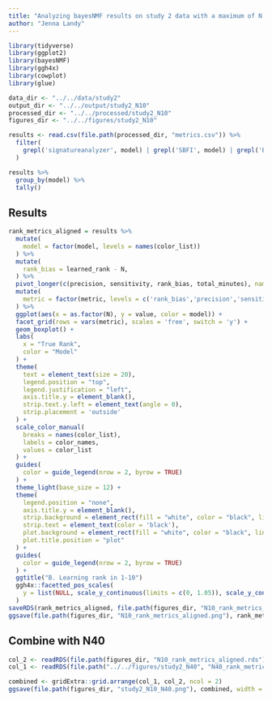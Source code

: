 ```yaml
---
title: "Analyzing bayesNMF results on study 2 data with a maximum of N = 10 signatures"
author: "Jenna Landy"
---
```


```r
library(tidyverse)
library(ggplot2)
library(bayesNMF)
library(ggh4x)
library(cowplot)
library(glue)

data_dir <- "../../data/study2"
output_dir <- "../../output/study2_N10"
processed_dir <- "../../processed/study2_N10"
figures_dir <- "../../figures/study2_N10"
```

```r
results <- read.csv(file.path(processed_dir, "metrics.csv")) %>%
  filter(
    grepl('signatureanalyzer', model) | grepl('SBFI', model) | grepl('BIC', model)
  )

results %>%
  group_by(model) %>%
  tally()
```

## Results 

```r
rank_metrics_aligned = results %>%
  mutate(
    model = factor(model, levels = names(color_list))
  ) %>%
  mutate(
    rank_bias = learned_rank - N,
  ) %>%
  pivot_longer(c(precision, sensitivity, rank_bias, total_minutes), names_to = "metric", values_to = "value") %>%
  mutate(
    metric = factor(metric, levels = c('rank_bias','precision','sensitivity', 'total_minutes'), labels = c('Rank Bias','Precision','Sensitivity', 'Minutes'))
  ) %>%
  ggplot(aes(x = as.factor(N), y = value, color = model)) +
  facet_grid(rows = vars(metric), scales = 'free', switch = 'y') +
  geom_boxplot() +
  labs(
    x = "True Rank",
    color = "Model"
  ) +
  theme(
    text = element_text(size = 20),
    legend.position = "top",
    legend.justification = "left",
    axis.title.y = element_blank(),
    strip.text.y.left = element_text(angle = 0),
    strip.placement = 'outside'
  ) +
  scale_color_manual(
    breaks = names(color_list),
    labels = color_names,
    values = color_list
  ) +
  guides(
    color = guide_legend(nrow = 2, byrow = TRUE)
  ) +
  theme_light(base_size = 12) +
  theme(
    legend.position = "none",
    axis.title.y = element_blank(),
    strip.background = element_rect(fill = "white", color = "black", linewidth = 0.5),
    strip.text = element_text(color = 'black'),
    plot.background = element_rect(fill = "white", color = "black", linewidth = 0.5),
    plot.title.position = "plot"
  ) +
  guides(
    color = guide_legend(nrow = 2, byrow = TRUE)
  ) +
  ggtitle("B. Learning rank in 1-10")
  ggh4x::facetted_pos_scales(
    y = list(NULL, scale_y_continuous(limits = c(0, 1.05)), scale_y_continuous(limits = c(0, 1.05)), scale_y_continuous(trans = "log2"))
  )
saveRDS(rank_metrics_aligned, file.path(figures_dir, "N10_rank_metrics_aligned.rds"))
ggsave(file.path(figures_dir, "N10_rank_metrics_aligned.png"), rank_metrics_aligned, width = 7, height = 7)
```

## Combine with N40

```r
col_2 <- readRDS(file.path(figures_dir, "N10_rank_metrics_aligned.rds"))
col_1 <- readRDS(file.path("../../figures/study2_N40", "N40_rank_metrics_aligned.rds"))

combined <- gridExtra::grid.arrange(col_1, col_2, ncol = 2)
ggsave(file.path(figures_dir, "study2_N10_N40.png"), combined, width = 7, height = 7)
```
